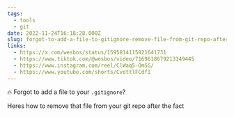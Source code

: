 ```yaml
---
tags:
  - tools
  - git
date: 2022-11-24T16:18:28.000Z
slug: forgot-to-add-a-file-to-gitignore-remove-file-from-git-repo-afterwards
links:
  - https://x.com/wesbos/status/1595814115821641731
  - https://www.tiktok.com/@wesbos/video/7169618679213149445
  - https://www.instagram.com/reel/ClWaq5-OmSG/
  - https://www.youtube.com/shorts/CvottlFCdfI
---
```


🔥 Forgot to add a file to your `.gitignore`? 

Heres how to remove that file from your git repo after the fact
